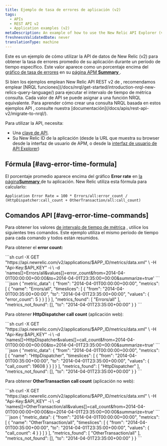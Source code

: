 ```yaml
---
title: Ejemplo de tasa de errores de aplicación (v2)
tags:
  - APIs
  - REST API v2
  - Application examples (v2)
metaDescription: An example of how to use the New Relic API Explorer (v2) to get your app's average error rate percentage over a specific time period.
freshnessValidatedDate: never
translationType: machine
---
```


Este es un ejemplo de cómo utilizar la API de datos de New Relic (v2) para obtener la tasa de errores promedio de su aplicación durante un período de tiempo específico. Este valor aparece como un porcentaje encima del [gráfico de tasa de errores](#avg-error-image) en su [página APM <DNT>**Summary**</DNT> ](/docs/apm/applications-menu/monitoring/apm-overview-page).

<Callout variant="important">
  Si bien los ejemplos emplean New Relic API REST v2 de , recomendamos emplear [NRQL funciones](/docs/nrql/get-started/introduction-nrql-new-relics-query-language/) para ejecutar el intervalo de tiempo de métrica consulta. Cada valor de API se puede asignar a una función NRQL equivalente. Para aprender cómo crear una consulta NRQL basada en estos ejemplos API , consulte nuestra [documentación](/docs/apis/rest-api-v2/migrate-to-nrql/).
</Callout>

Para utilizar la API, necesita:

* Una [clave de API](/docs/apis/rest-api-v2/getting-started/introduction-new-relic-rest-api-v2#api_key).
* Su New Relic ID de la aplicación (desde la URL que muestra su browser desde la interfaz de usuario de APM, o desde la [interfaz de usuario de API Explorer](/docs/apis/api-explorer-examples-metric-data#app_id))

## Fórmula [#avg-error-time-formula]

El porcentaje promedio aparece encima del gráfico <DNT>**Error rate**</DNT> en [la página<DNT>**Summary**</DNT> ](/docs/apm/applications-menu/monitoring/apm-overview-page)de tu aplicación. New Relic utiliza esta fórmula para calcularlo:

```
Application Error Rate = 100 * Errors/all:error_count / (HttpDispatcher:call_count + OtherTransaction/all:call_count)
```

## Comandos API [#avg-error-time-commands]

Para obtener los valores [de intervalo de tiempo de métrica](/docs/data-analysis/metrics/analyze-your-metrics/data-collection-metric-timeslice-event-data#timeslice-data) , utilice los siguientes tres comandos. Este ejemplo utiliza el mismo período de tiempo para cada comando y todos están resumidos.

Para obtener el <DNT>**error count:**</DNT>

<CollapserGroup>
  <Collapser title="Llame para obtener el recuento de errores">
    ```sh
    curl -X GET "https://api.newrelic.com/v2/applications/$APP_ID/metrics/data.xml" \
        -H "Api-Key:$API_KEY" -i \
        -d 'names[]=Errors/all&values[]=error_count&from=2014-04-01T00:00:00+00:00&to=2014-04-01T23:35:00+00:00&summarize=true'
    ```
  </Collapser>

  <Collapser title="Ejemplo de salida de una llamada de recuento de errores">
    ```json
    {
      "metric_data": {
        "from": "2014-04-01T00:00:00+00:00",
        "metrics": [
          {
            "name": "Errors/all",
            "timeslices": [
              {
                "from": "2014-04-01T00:35:00+00:00",
                "to": "2014-04-01T23:35:00+00:00",
                "values": {
                  "error_count": 5
                }
              }
            ]
          }
        ],
        "metrics_found": [
          "Errors/all"
        ],
        "metrics_not_found": [],
        "to": "2014-04-01T23:35:00+00:00"
      }
    }
    ```
  </Collapser>
</CollapserGroup>

Para obtener <DNT>**HttpDispatcher call count**</DNT> (aplicación web):

<CollapserGroup>
  <Collapser title="Llame para obtener el recuento de llamadas de HttpDispatcher">
    ```sh
    curl -X GET "https://api.newrelic.com/v2/applications/$APP_ID/metrics/data.xml" \
        -H "Api-Key:$API_KEY" -i \
        -d 'names[]=HttpDispatcher&values[]=call_count&from=2014-04-01T00:00:00+00:00&to=2014-04-01T23:35:00+00:00&summarize=true'
    ```
  </Collapser>

  <Collapser title="Ejemplo de salida de la llamada de recuento de llamadas de HttpDispatcher">
    ```json
    {
      "metric_data": {
        "from": "2014-04-01T00:00:00+00:00",
        "metrics": [
          {
            "name": "HttpDispatcher",
            "timeslices": [
              {
                "from": "2014-04-01T00:35:00+00:00",
                "to": "2014-04-01T23:35:00+00:00",
                "values": {
                  "call_count": 19608
                }
              }
            ]
          }
        ],
        "metrics_found": [
          "HttpDispatcher"
        ],
        "metrics_not_found": [],
        "to": "2014-04-01T23:35:00+00:00"
      }
    }
    ```
  </Collapser>
</CollapserGroup>

Para obtener <DNT>**OtherTransaction call count**</DNT> (aplicación no web):

<CollapserGroup>
  <Collapser title="Llame para obtener el recuento de llamadas de OtherTransaction">
    ```sh
    curl -X GET "https://api.newrelic.com/v2/applications/$APP_ID/metrics/data.xml" \
        -H "Api-Key:$API_KEY" -i \
        -d 'names[]=OtherTransaction/all&values[]=call_count&from=2014-04-01T00:00:00+00:00&to=2014-04-01T23:35:00+00:00&summarize=true'
    ```
  </Collapser>

  <Collapser title="Ejemplo de salida de la llamada de recuento de llamadas de OtherTransaction">
    ```json
    {
      "metric_data": {
        "from": "2014-04-01T00:00:00+00:00",
        "metrics": [
          {
            "name": "OtherTransaction/all",
            "timeslices": [
              {
                "from": "2014-04-01T00:35:00+00:00",
                "to": "2014-04-01T23:35:00+00:00",
                "values": {
                  "call_count": 4
                }
              }
            ]
          }
        ],
        "metrics_found": [
          "OtherTransaction/all"
        ],
        "metrics_not_found": [],
        "to": "2014-04-01T23:35:00+00:00"
      }
    }
    ```
  </Collapser>
</CollapserGroup>